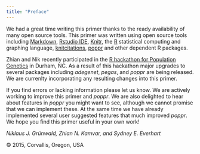 ```yaml
---
title: "Preface"
---
```


We had a great time writing this primer thanks to the ready availability of many open source tools. This primer was written using open source tools including [Markdown](http://daringfireball.net/projects/markdown/), [Rstudio IDE](http://www.rstudio.com/ide/), [Knitr](http://yihui.name/knitr/), the [R](http://www.r-project.org) statistical computing and graphing language, [knitcitations](https://github.com/cboettig/knitcitations), [poppr](http://cran.r-project.org/web/packages/poppr/index.html) and other dependent R packages.

Zhian and Nik recently participated in the [R hackathon for Population Genetics](https://github.com/NESCent/r-popgen-hackathon/wiki) in Durham, NC. As a result of this hackathon major upgrades to several packages including *adegenet*, *pegas*, and *poppr* are being released. We are currenlty incorporating any resulting changes into this primer.

If you find errors or lacking information please let us know. We are actively working to improve this primer and *poppr*. We are also delighted to hear about features in *poppr* you might want to see, although we cannot promise that we can implement these. At the same time we have already implemented several user suggested features that much improved *poppr*. We hope you find this primer useful in your own work!

*Niklaus J. Gr&uuml;nwald, Zhian N. Kamvar, and Sydney E. Everhart*

&copy; 2015, Corvallis, Oregon, USA